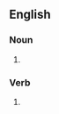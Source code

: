 {{also|dégénérâtes}}

==English==

===Noun===
{{head|en|noun form}}

# {{plural of|en|degenerate}}

===Verb===
{{head|en|verb form}}

# {{en-third-person singular of|degenerate}}